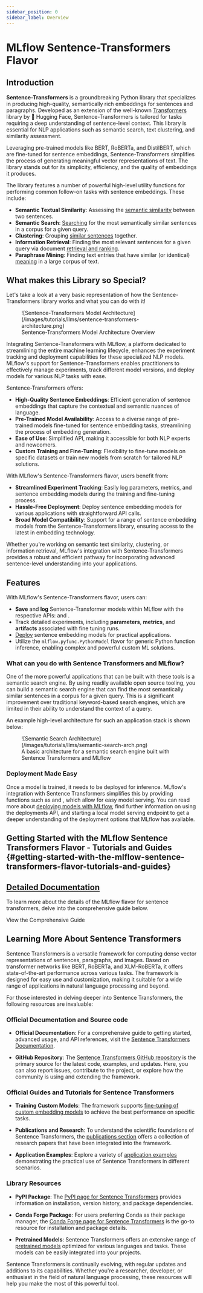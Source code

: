 ```yaml
---
sidebar_position: 0
sidebar_label: Overview
---
```



# MLflow Sentence-Transformers Flavor

## Introduction

**Sentence-Transformers** is a groundbreaking Python library that specializes in producing high-quality, semantically rich embeddings
for sentences and paragraphs. Developed as an extension of the well-known [Transformers](https://huggingface.co/docs/transformers/index) library
by 🤗 Hugging Face, Sentence-Transformers is tailored for tasks requiring a deep understanding of sentence-level context. This library is
essential for NLP applications such as semantic search, text clustering, and similarity assessment.

Leveraging pre-trained models like BERT, RoBERTa, and DistilBERT, which are fine-tuned for sentence embeddings, Sentence-Transformers simplifies the process
of generating meaningful vector representations of text. The library stands out for its simplicity, efficiency, and the quality of embeddings it produces.

The library features a number of powerful high-level utility functions for performing common follow-on tasks with sentence embeddings.
These include:

- **Semantic Textual Similarity**: Assessing the [semantic similarity](https://www.sbert.net/docs/usage/semantic_textual_similarity.html) between two sentences.
- **Semantic Search**: [Searching](https://www.sbert.net/examples/applications/semantic-search/README.html) for the most semantically similar sentences in a corpus for a given query.
- **Clustering**: Grouping [similar sentences](https://www.sbert.net/examples/applications/clustering/README.html) together.
- **Information Retrieval**: Finding the most relevant sentences for a given query via document [retrieval and ranking](https://www.sbert.net/examples/applications/retrieve_rerank/README.html).
- **Paraphrase Mining**: Finding text entries that have similar (or identical) [meaning](https://www.sbert.net/examples/applications/paraphrase-mining/README.html) in a large corpus of text.

## What makes this Library so Special?

Let's take a look at a very basic representation of how the Sentence-Transformers library works and what you can do with it!

<figure className="center-div" style={{ width: "90%", textAlign: "center" }}>
  ![Sentence-Transformers Model Architecture](/images/tutorials/llms/sentence-transformers-architecture.png)
  <figcaption>Sentence-Transformers Model Architecture Overview</figcaption>
</figure>

Integrating Sentence-Transformers with MLflow, a platform dedicated to streamlining the entire machine learning lifecycle, enhances the experiment tracking and deployment
capabilities for these specialized NLP models. MLflow's support for Sentence-Transformers enables practitioners to effectively manage experiments, track different model versions,
and deploy models for various NLP tasks with ease.

Sentence-Transformers offers:

- **High-Quality Sentence Embeddings**: Efficient generation of sentence embeddings that capture the contextual and semantic nuances of language.
- **Pre-Trained Model Availability**: Access to a diverse range of pre-trained models fine-tuned for sentence embedding tasks, streamlining the process of embedding generation.
- **Ease of Use**: Simplified API, making it accessible for both NLP experts and newcomers.
- **Custom Training and Fine-Tuning**: Flexibility to fine-tune models on specific datasets or train new models from scratch for tailored NLP solutions.

With MLflow's Sentence-Transformers flavor, users benefit from:

- **Streamlined Experiment Tracking**: Easily log parameters, metrics, and sentence embedding models during the training and fine-tuning process.
- **Hassle-Free Deployment**: Deploy sentence embedding models for various applications with straightforward API calls.
- **Broad Model Compatibility**: Support for a range of sentence embedding models from the Sentence-Transformers library, ensuring access to the latest in embedding technology.

Whether you're working on semantic text similarity, clustering, or information retrieval, MLflow's integration with Sentence-Transformers provides a robust and efficient
pathway for incorporating advanced sentence-level understanding into your applications.

## Features

With MLflow's Sentence-Transformers flavor, users can:

- **Save** and **log** Sentence-Transformer models within MLflow with the respective APIs: <APILink fn="mlflow.sentence_transformers.save_model" /> and <APILink fn="mlflow.sentence_transformers.log_model" />.
- Track detailed experiments, including **parameters**, **metrics**, and **artifacts** associated with fine tuning runs.
- [Deploy](/deployment) sentence embedding models for practical applications.
- Utilize the <APILink fn="mlflow.pyfunc.PythonModel">`mlflow.pyfunc.PythonModel`</APILink> flavor for generic Python function inference, enabling complex and powerful custom ML solutions.

### What can you do with Sentence Transformers and MLflow?

One of the more powerful applications that can be built with these tools is a semantic search engine. By using readily available open source
tooling, you can build a semantic search engine that can find the most semantically similar sentences in a corpus for a given query. This is
a significant improvement over traditional keyword-based search engines, which are limited in their ability to understand the context of a query.

An example high-level architecture for such an application stack is shown below:

<figure className="center-div" style={{ width: "90%", textAlign: "center" }}>
  ![Semantic Search Architecture](/images/tutorials/llms/semantic-search-arch.png)
  <figcaption>A basic architecture for a semantic search engine built with Sentence Transformers and MLflow</figcaption>
</figure>

### Deployment Made Easy

Once a model is trained, it needs to be deployed for inference. MLflow's integration with Sentence Transformers simplifies this by providing
functions such as <APILink fn="mlflow.sentence_transformers.load_model" /> and <APILink fn="mlflow.pyfunc.load_model" />, which allow for easy model serving.
You can read more about [deploying models with MLflow](/deployment), find further information
on <Link to="/api_reference/cli.html#mlflow-deployments" target="_blank">using the deployments API</Link>, and <Link to="/api_reference/cli.html#mlflow-models-serve" target="_blank">starting a local model serving endpoint</Link> to get a
deeper understanding of the deployment options that MLflow has available.

## Getting Started with the MLflow Sentence Transformers Flavor - Tutorials and Guides \{#getting-started-with-the-mlflow-sentence-transformers-flavor-tutorials-and-guides}

<CardGroup>
  <PageCard headerText="MLflow Sentence Transformers Tutorials and Guides" link="/llms/sentence-transformers/tutorials/" text="Learn different ways that you can leverage the power of the sentence-transformers library, leveraging MLflow's APIs for tracking and inference capabilities." />
</CardGroup>


## [Detailed Documentation](/llms/sentence-transformers/guide)

To learn more about the details of the MLflow flavor for sentence transformers, delve into the comprehensive guide below.

<Link className="button button--primary" to="guide">
  <span>View the Comprehensive Guide</span>
</Link>

## Learning More About Sentence Transformers

Sentence Transformers is a versatile framework for computing dense vector representations of sentences, paragraphs, and images.
Based on transformer networks like BERT, RoBERTa, and XLM-RoBERTa, it offers state-of-the-art performance across various tasks.
The framework is designed for easy use and customization, making it suitable for a wide range of applications in natural language processing
and beyond.

For those interested in delving deeper into Sentence Transformers, the following resources are invaluable:

### Official Documentation and Source code

- **Official Documentation**: For a comprehensive guide to getting started, advanced usage, and API references, visit the [Sentence Transformers Documentation](https://www.sbert.net).

- **GitHub Repository**: The [Sentence Transformers GitHub repository](https://github.com/UKPLab/sentence-transformers) is the primary source for the latest code, examples, and updates. Here, you can also report issues, contribute to the project, or explore how the community is using and extending the framework.

### Official Guides and Tutorials for Sentence Transformers

- **Training Custom Models**: The framework supports [fine-tuning of custom embedding models](https://www.sbert.net/docs/training/overview.html) to achieve the best performance on specific tasks.

- **Publications and Research**: To understand the scientific foundations of Sentence Transformers, the [publications section](https://www.sbert.net/docs/publications.html) offers a collection of research papers that have been integrated into the framework.

- **Application Examples**: Explore a variety of [application examples](https://github.com/UKPLab/sentence-transformers/tree/master/examples/applications) demonstrating the practical use of Sentence Transformers in different scenarios.

### Library Resources

- **PyPI Package**: The [PyPI page for Sentence Transformers](https://pypi.org/project/sentence-transformers) provides information on installation, version history, and package dependencies.

- **Conda Forge Package**: For users preferring Conda as their package manager, the [Conda Forge page for Sentence Transformers](https://anaconda.org/conda-forge/sentence-transformers) is the go-to resource for installation and package details.

- **Pretrained Models**: Sentence Transformers offers an extensive range of [pretrained models](https://www.sbert.net/docs/pretrained_models.html) optimized for various languages and tasks. These models can be easily integrated into your projects.

Sentence Transformers is continually evolving, with regular updates and additions to its capabilities. Whether you're a researcher, developer, or enthusiast in the field of natural language processing, these resources will help you make the most of this powerful tool.
